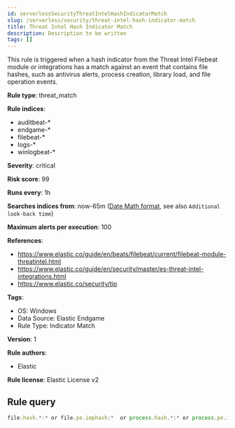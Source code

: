 ```yaml
---
id: serverlessSecurityThreatIntelHashIndicatorMatch
slug: /serverless/security/threat-intel-hash-indicator-match
title: Threat Intel Hash Indicator Match
description: Description to be written
tags: []
---
```


<div id="threat-intel-hash-indicator-match"></div>

This rule is triggered when a hash indicator from the Threat Intel Filebeat module or integrations has a match against an event that contains file hashes, such as antivirus alerts, process creation, library load, and file operation events.

**Rule type**: threat_match

**Rule indices**: 

* auditbeat-*
* endgame-*
* filebeat-*
* logs-*
* winlogbeat-*

**Severity**: critical

**Risk score**: 99

**Runs every**: 1h

**Searches indices from**: now-65m ([Date Math format](((ref))/common-options.html#date-math), see also <DocLink id="serverlessSecurityRulesUiCreate" section="set-the-rules-schedule">`Additional look-back time`</DocLink>)

**Maximum alerts per execution**: 100

**References**: 

* https://www.elastic.co/guide/en/beats/filebeat/current/filebeat-module-threatintel.html
* https://www.elastic.co/guide/en/security/master/es-threat-intel-integrations.html
* https://www.elastic.co/security/tip

**Tags**: 

* OS: Windows
* Data Source: Elastic Endgame
* Rule Type: Indicator Match

**Version**: 1

**Rule authors**: 

* Elastic

**Rule license**: Elastic License v2

## Rule query

```js
file.hash.*:* or file.pe.imphash:*  or process.hash.*:* or process.pe.imphash:* or dll.hash.*:* or dll.pe.imphash:* 

```
